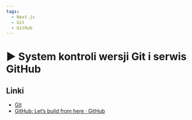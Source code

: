 ```yaml
---
tags:
  - Next.js
  - Git
  - GitHub
---
```



# ▶️ System kontroli wersji Git i serwis GitHub

<YouTubePlayer videoId="4vW6EZgoZzU" />

## Linki

- [Git](https://git-scm.com/)
- [GitHub: Let’s build from here · GitHub](https://github.com/)
